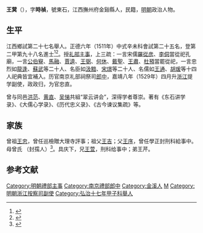 {{明清人物信息框
| 姓名 = 王蓂
| 原名 =
| 圖片名稱= 
| 圖片大小 =
| 圖片說明 = 
| 最高職務 =中順大夫浙江提学副使
| 國家 = 大明 
| 爵位 =
| 籍貫 = 江西撫州府金谿縣
| 族裔 = 
| 旗籍 = 
| 字號 = 
| 諡號 =
| 出生日期 = 正月二十二日
| 出生地點 =
| 逝世日期 = 卒年不詳 
| 逝世地點 =
| 墓葬 =
| 配偶 = 娶傅氏
| 親屬 = 
| 出身 =
* 正德六年辛未科進士出身
| 經歷 =
| 著作 =  
}}
'''王蓂'''（{{bd|1484年||？|catIdx=}}），字'''時禎'''，號東石，江西撫州府金谿縣人，民籍，[[明朝|明朝]]政治人物。

== 生平 ==
江西鄉試第二十七名舉人。正德六年（1511年）中式辛未科會試第二十五名，登第二甲第九十八名進士<ref>{{Cite book|title=《皇明贡举考》卷五|last=（明）[[张朝瑞|张朝瑞]]|first=|publisher=《续修四库全书》史部第828册|year=|isbn=|location=|pages=}}</ref><ref>{{Cite book|title=贡举志五种 上|last=鲁小俊，江俊伟著|first=|publisher=武汉：武汉大学出版社|year=2009|isbn=978-7-307-07043-1|location=|pages=}}</ref>。授[[礼部|礼部]][[主事|主事]]，上三疏：一言宋儒[[羅從彦|羅從彦]]、[[李侗|李侗]]當從祀孔廟，一言[[公伯竂|公伯竂]]、[[馬融|馬融]]、[[賈逵|賈逵]]、[[王弼|王弼]]、[[何休|何休]]、[[戴聖|戴聖]]、[[王肅|王肅]]、[[杜預|杜預]]當罷從祀，一言忠烈如[[龍逢|龍逢]]、[[蘇武|蘇武]]等二十人、名臣如[[汲黯|汲黯]]、[[宋璟|宋璟]]等二十人、名儒如[[王通|王通]]、[[胡瑗|胡瑗]]等十四人祀典皆宜補入。历官南京礼部祠祭司[[郎中|郎中]]，嘉靖八年（1529年）四月升[[浙江|浙江]]提学副使，政政归，为官忠直。

曾与同邑[[洪范_(弘治进士)|洪范]]、[[黄直|黄直]]、[[吴悌|吴悌]]共組“翠云讲会”，深得学者尊崇。著有《东石讲学录》、《大儒心学录》、《历代忠义录》、《古今谏议集疏》等。

== 家族 ==
曾祖[[王忠|王忠]]，曾任巡檢贈大理寺評事；祖父[[王吉|王吉]]；父[[王序|王序]]，曾任學正封刑科給事中。母曾氏 （封孺人）<ref>{{Cite book|title=天一阁藏明代科举录选刊 登科录 点校本|last=龚延明主编|first=|publisher=宁波出版社|year=2016|isbn=978-7-5526-2320-8|location=宁波|pages=|quote=《天一閣藏明代科舉錄選刊.登科錄》之《正德六年辛未科進士登科錄》}}</ref>。具庆下，兄[[王萱|王萱]]，刑科给事中；弟王芹。

==参考文献==
{{reflist}}

{{正德六年辛未科殿試金榜}}

{{DEFAULTSORT:Wang王}}
[[Category:明朝禮部主事|Category:明朝禮部主事]]
[[Category:南京禮部郎中|Category:南京禮部郎中]]
[[Category:金溪人|Category:金溪人]]
[[Category:王姓|M]]
[[Category:明朝浙江按察司副使|Category:明朝浙江按察司副使]]
[[Category:弘治十七年甲子科舉人|Category:弘治十七年甲子科舉人]]


{{明朝人物小作品}}